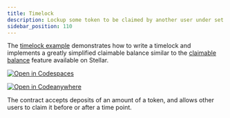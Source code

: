 ```yaml
---
title: Timelock
description: Lockup some token to be claimed by another user under set conditions.
sidebar_position: 110
---
```


<head>
  <title>
    {`Lockup some token to be claimed by another user under set conditions`}
  </title>
  <meta charSet="utf-8" />
  <meta
    property="og:title"
    content="Write a timelock implementing a claimable balance."
  />
  <meta
    property="og:description"
    content="Write a timelock that implements a simplified claimable balance feature that accepts a deposit of an amount of a token and allows other users to claim it."
  />
</head>

The [timelock example] demonstrates how to write a timelock and implements a greatly simplified claimable balance similar to the [claimable balance] feature available on Stellar.

[![Open in Codespaces](https://github.com/codespaces/badge.svg)][open-in-github-codespaces]

[![Open in Codeanywhere](https://codeanywhere.com/img/open-in-codeanywhere-btn.svg)][open-in-code-anywhere]

The contract accepts deposits of an amount of a token, and allows other users to claim it before or after a time point.

[open-in-github-codespaces]: https://github.com/codespaces/new?repo=stellar/soroban-examples&editor=web
[open-in-code-anywhere]: https://app.codeanywhere.com/#https://github.com/stellar/soroban-examples
[timelock example]: https://github.com/stellar/soroban-examples/tree/v22.0.1/timelock
[claimable balance]: ../../../learn/encyclopedia/transactions-specialized/claimable-balances.mdx

